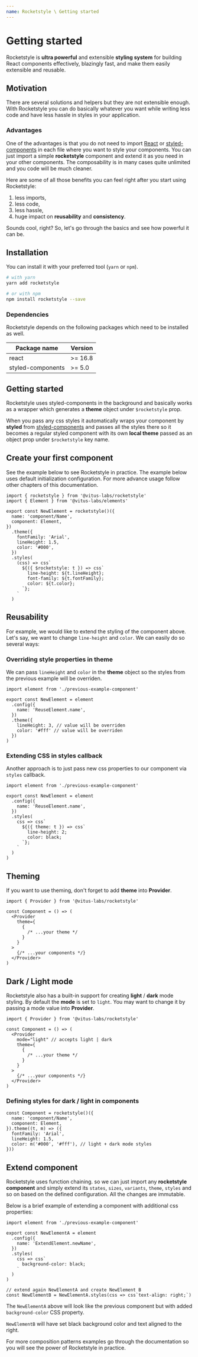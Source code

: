 ```yaml
---
name: Rocketstyle \ Getting started
---
```


# Getting started

Rocketstyle is **ultra powerful** and extensible **styling system** for building
React components effectively, blazingly fast, and make them easily extensible
and reusable.

## Motivation

There are several solutions and helpers but they are not extensible enough.
With Rocketstyle you can do basically whatever you want while writing less code
and have less hassle in styles in your application.

### Advantages

One of the advantages is that you do not need to import
[React](https://reactjs.org/) or [styled-components](https://styled-components.com/)
in each file where you want to style your components. You can
just import a simple **rocketstyle** component and extend it as you need
in your other components. The composability is in many cases quite
unlimited and you code will be much cleaner.

Here are some of all those benefits you can feel right after you start using
Rocketstyle:

1. less imports,
2. less code,
3. less hassle,
4. huge impact on **reusability** and **consistency**.

Sounds cool, right? So, let's go through the basics and see how powerful
it can be.

## Installation

You can install it with your preferred tool (`yarn` or `npm`).

```bash editor=false live=false
# with yarn
yarn add rocketstyle

# or with npm
npm install rocketstyle --save
```

### Dependencies

Rocketstyle depends on the following packages which need to be installed as well.

| Package name      | Version |
| ----------------- | ------- |
| react             | >= 16.8 |
| styled-components | >= 5.0  |

## Getting started

Rocketstyle uses styled-components in the background and basically works
as a wrapper which generates a **theme** object under `$rocketstyle` prop.

When you pass any css styles it automatically wraps your component by **styled**
from [styled-components](https://styled-components.com/) and passes all
the styles there so it becomes a regular styled component with its own **local
theme** passed as an object prop under `$rocketstyle` key name.

## Create your first component

See the example below to see Rocketstyle in practice. The example
below uses default initialization configuration. For more advance
usage follow other chapters of this documentation.

```tsx editor=false live=false
import { rocketstyle } from '@vitus-labs/rocketstyle'
import { Element } from '@vitus-labs/elements'

export const NewElement = rocketstyle()({
  name: 'component/Name',
  component: Element,
})
  .theme({
    fontFamily: 'Arial',
    lineHeight: 1.5,
    color: '#000',
  })
  .styles(
    (css) => css`
      ${({ $rocketstyle: t }) => css`
        line-height: ${t.lineHeight};
        font-family: ${t.fontFamily};
        color: ${t.color};
      `};
    `
  )
```

## Reusability

For example, we would like to extend the styling of the component
above. Let's say, we want to change `line-height` and `color`.
We can easily do so several ways:

### Overriding style properties in theme

We can pass `lineHeight` and `color` in the **theme** object
so the styles from the previous example will be overriden.

```tsx editor=false live=false
import element from './previous-example-component'

export const NewElement = element
  .config({
    name: 'ReuseElement.name',
  })
  .theme({
    lineHeight: 3, // value will be overriden
    color: '#fff' // value will be overriden
  })
)
```

### Extending CSS in styles callback

Another approach is to just pass new css properties to our component
via `styles` callback.

```tsx editor=false live=false
import element from './previous-example-component'

export const NewElement = element
  .config({
    name: 'ReuseElement.name',
  })
  .styles(
    css => css`
      ${({ theme: t }) => css`
        line-height: 2;
        color: black;
      `};
    `
  )
)
```

## Theming

If you want to use theming, don't forget to add **theme**
into **Provider**.

```tsx editor=false live=false
import { Provider } from '@vitus-labs/rocketstyle'

const Component = () => (
  <Provider
    theme={
      {
        /* ...your theme */
      }
    }
  >
    {/* ...your components */}
  </Provider>
)
```

## Dark / Light mode

Rocketstyle also has a built-in support for creating **light** / **dark** mode
styling. By default the **mode** is set to `light`. You may want to change it
by passing a mode value into **Provider**.

```tsx editor=false live=false
import { Provider } from '@vitus-labs/rocketstyle'

const Component = () => (
  <Provider
    mode="light" // accepts light | dark
    theme={
      {
        /* ...your theme */
      }
    }
  >
    {/* ...your components */}
  </Provider>
)
```

### Defining styles for dark / light in components

```tsx editor=false live=false
const Component = rocketstyle()({
  name: 'component/Name',
  component: Element,
}).theme((t, m) => ({
  fontFamily: 'Arial',
  lineHeight: 1.5,
  color: m('#000', '#fff'), // light + dark mode styles
}))
```

## Extend component

Rocketstyle uses function chaining. so we can just import any **rocketstyle
component** and simply extend its `states`, `sizes`, `variants`, `theme`,
`styles` and so on based on the defined configuration. All the changes are
immutable.

Below is a brief example of extending a component with additional css
properties:

```tsx editor=false live=false
import element from './previous-example-component'

export const NewElementA = element
  .config({
    name: 'ExtendElement.newName',
  })
  .styles(
    css => css`
      background-color: black;
    `
  )
)

// extend again NewElementA and create NewElement B
const NewElementB = NewElementA.styles(css => css`text-align: right;`)
```

The `NewElementA` above will look like the previous component but with
added `background-color` CSS property.

`NewElementB` will have set black background color and text aligned to
the right.

For more composition patterns examples go through the documentation so
you will see the power of Rocketstyle in practice.
